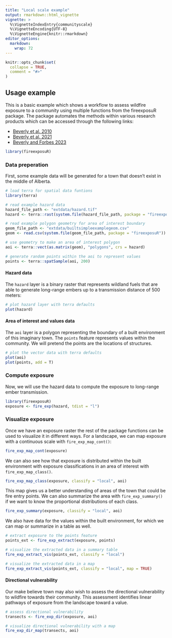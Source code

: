 ```yaml
---
title: "Local scale example"
output: rmarkdown::html_vignette
vignette: >
  %\VignetteIndexEntry{communityscale}
  %\VignetteEncoding{UTF-8}
  %\VignetteEngine{knitr::rmarkdown}
editor_options: 
  markdown: 
    wrap: 72
---
```


```r
knitr::opts_chunk$set(
  collapse = TRUE,
  comment = "#>"
)
```

## Usage example

This is a basic example which shows a workflow to assess wildfire
exposure to a community using multiple functions from the fireexposuR
package. The package automates the methods within various research
products which can be accessed through the following links:

-   [Beverly et al. 2010](https://doi.org/10.1071/WF09071)
-   [Beverly et al. 2021](https://doi.org/10.1007/s10980-020-01173-8)
-   [Beverly and Forbes
    2023](https://doi.org/10.1007/s11069-023-05885-3)

```r
library(fireexposuR)
```

### Data preperation

First, some example data will be generated for a town that doesn't exist in the
middle of Alberta.

```r
# load terra for spatial data funtions
library(terra)

# read example hazard data
hazard_file_path <- "extdata/hazard.tif"
hazard <- terra::rast(system.file(hazard_file_path, package = "fireexposuR"))

# read example polygon geometry for area of interest boundary
geom_file_path <- "extdata/builtsimpleexamplegeom.csv"
geom <- read.csv(system.file(geom_file_path, package = "fireexposuR"))

# use geometry to make an area of interest polygon
aoi <- terra::vect(as.matrix(geom), "polygons", crs = hazard)

# generate random points within the aoi to represent values
points <- terra::spatSample(aoi, 200)
```


#### Hazard data

The `hazard` layer is a binary raster that represents wildland fuels that
are able to generate long-range embers up to a transmission distance of
500 meters:

```r
# plot hazard layer with terra defaults
plot(hazard)
```

#### Area of interest and values data

The `aoi` layer is a polygon representing the boundary of a built environment of
this imaginary town. The `points` feature represents values within the
community. We will pretend the points are the locations of structures.

```r
# plot the vector data with terra defaults
plot(aoi)
plot(points, add = T)
```

### Compute exposure

Now, we will use the hazard data to compute the exposure to long-range
ember transmission.

```r
library(fireexposuR)
exposure <- fire_exp(hazard, tdist = "l")
```

### Visualize exposure

Once we have an exposure raster the rest of the package functions can be
used to visualize it in different ways. For a landscape, we can map
exposure with a continuous scale with `fire_exp_map_cont()`:

```r
fire_exp_map_cont(exposure)
```

We can also see how that exposure is distributed within the built
environment with exposure classifications in an area of interest with
`fire_exp_map_class()`.


```r
fire_exp_map_class(exposure, classify = "local", aoi)
```

This map gives us a better understanding of areas of the town that could
be fire entry points. We can also summarize the area with `fire_exp_summary()` 
if we want to know the proportional distributions of each class.

```r
fire_exp_summary(exposure, classify = "local", aoi)
```

We also have data for the values within the built environment, for which
we can map or summarize in a table as well.

```r
# extract exposure to the points feature
points_ext <- fire_exp_extract(exposure, points)

# visualize the extracted data in a summary table 
fire_exp_extract_vis(points_ext, classify = "local")

# visualize the extracted data in a map
fire_exp_extract_vis(points_ext, classify = "local", map = TRUE)

```



#### Directional vulnerability

Our make believe town may also wish to assess the directional
vulnerability to wildfire towards their community. This assessment
identifies linear pathways of exposure from the landscape toward a
value.


```r
# assess directional vulnerability
transects <- fire_exp_dir(exposure, aoi)

# visualize directional vulnerability with a map
fire_exp_dir_map(transects, aoi)

```


